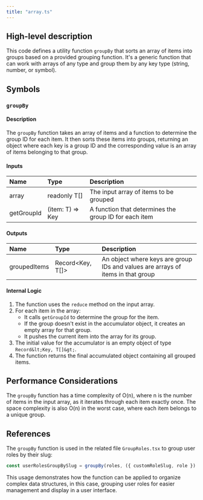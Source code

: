 ```yaml
---
title: "array.ts"
---
```


## High-level description
This code defines a utility function `groupBy` that sorts an array of items into groups based on a provided grouping function. It's a generic function that can work with arrays of any type and group them by any key type (string, number, or symbol).

## Symbols

### `groupBy`
#### Description
The `groupBy` function takes an array of items and a function to determine the group ID for each item. It then sorts these items into groups, returning an object where each key is a group ID and the corresponding value is an array of items belonging to that group.

#### Inputs
| Name | Type | Description |
|:-----|:-----|:------------|
| array | readonly T[] | The input array of items to be grouped |
| getGroupId | (item: T) =&gt; Key | A function that determines the group ID for each item |

#### Outputs
| Name | Type | Description |
|:-----|:-----|:------------|
| groupedItems | Record&lt;Key, T[]&gt; | An object where keys are group IDs and values are arrays of items in that group |

#### Internal Logic
1. The function uses the `reduce` method on the input array.
2. For each item in the array:
   - It calls `getGroupId` to determine the group for the item.
   - If the group doesn't exist in the accumulator object, it creates an empty array for that group.
   - It pushes the current item into the array for its group.
3. The initial value for the accumulator is an empty object of type `Record&lt;Key, T[]&gt;`.
4. The function returns the final accumulated object containing all grouped items.

## Performance Considerations
The `groupBy` function has a time complexity of O(n), where n is the number of items in the input array, as it iterates through each item exactly once. The space complexity is also O(n) in the worst case, where each item belongs to a unique group.

## References
The `groupBy` function is used in the related file `GroupRoles.tsx` to group user roles by their slug:

```typescript
const userRolesGroupBySlug = groupBy(roles, ({ customRoleSlug, role }) =&gt; customRoleSlug || role);
```

This usage demonstrates how the function can be applied to organize complex data structures, in this case, grouping user roles for easier management and display in a user interface.